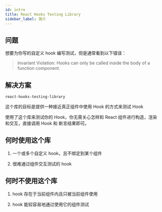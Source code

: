 ```yaml
---
id: intro
title: React Hooks Testing Library
sidebar_label: 简介
---
```


## 问题

想要为你写的自定义 hook 编写测试，但是通常看到以下错误：

> Invariant Violation: Hooks can only be called inside the body of a function component.

## 解决方案

`react-hooks-testing-library`

这个库的目标是提供一种接近真正组件中使用 Hook 的方式来测试 Hook

使用了这个库来测试你的 Hook，你无需关心怎样和 React 组件进行构造，渲染和交互，直接调用 Hook 和 断言结果即可。

## 何时使用这个库

1. 一个或多个自定义 hook，且不绑定到某个组件

2. 很难通过组件交互测试的 hook

## 何时不使用这个库

1. hook 存在于当前组件内且只被当前组件使用

2. hook 能较容易地通过使用它的组件测试